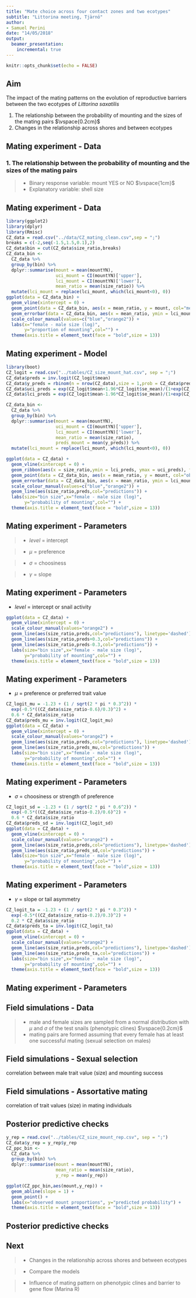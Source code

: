 ```yaml
---
title: "Mate choice across four contact zones and two ecotypes"
subtitle: "Littorina meeting, Tjärnö"
author:
- Samuel Perini
date: "14/05/2018"
output:
  beamer_presentation:
    incremental: true
---
```


```r
knitr::opts_chunk$set(echo = FALSE)
```

## Aim

The impact of the mating patterns on the evolution of reproductive barriers between the two ecotypes of _Littorina saxatilis_

1.  The relationship between the probability of mounting and the sizes of the mating pairs
$\vspace{0.2cm}$
1.  Changes in the relationship across shores and between ecotypes


## Mating experiment - Data

### 1.  The relationship between the probability of mounting and the sizes of the mating pairs

> - Binary response variable:  mount YES or NO
$\vspace{1cm}$
> - Explanatory variable:  shell size


## Mating experiment - Data

```r
library(ggplot2)
library(dplyr)
library(Rmisc)
CZ_data = read.csv("../data/CZ_mating_clean.csv",sep = ";")
breaks = c(-2,seq(-1.5,1.5,0.1),2)
CZ_data$bin = cut(CZ_data$size_ratio,breaks)
CZ_data_bin <- 
  CZ_data %>%
  group_by(bin) %>%
  dplyr::summarise(mount = mean(mountYN), 
                   uci_mount = CI(mountYN)['upper'], 
                   lci_mount = CI(mountYN)['lower'],
                   mean_ratio = mean(size_ratio)) %>%
  mutate(lci_mount = replace(lci_mount, which(lci_mount<0), 0))
ggplot(data = CZ_data_bin) +
  geom_vline(xintercept = 0) +
  geom_point(data = CZ_data_bin, aes(x = mean_ratio, y = mount, col="mean size ratio")) +
  geom_errorbar(data = CZ_data_bin, aes(x = mean_ratio, ymin = lci_mount, ymax = uci_mount),alpha = 0.2) +
  scale_colour_manual(values=c("blue","orange2")) +
  labs(x="female - male size (log)",
       y="proportion of mounting",col="") +
  theme(axis.title = element_text(face = "bold",size = 13))
```



## Mating experiment - Model

```r
library(boot)
CZ_logit = read.csv("../tables/CZ_size_mount_hat.csv", sep = ";")
CZ_data$preds = inv.logit(CZ_logit$mean)
CZ_data$y_preds = rbinom(n = nrow(CZ_data),size = 1,prob = CZ_data$preds)
CZ_data$uci_preds = exp(CZ_logit$mean+1.96*CZ_logit$se_mean)/(1+exp(CZ_logit$mean+1.96*CZ_logit$se_mean))
CZ_data$lci_preds = exp(CZ_logit$mean-1.96*CZ_logit$se_mean)/(1+exp(CZ_logit$mean-1.96*CZ_logit$se_mean))

CZ_data_bin <- 
  CZ_data %>%
  group_by(bin) %>%
  dplyr::summarise(mount = mean(mountYN), 
                   uci_mount = CI(mountYN)['upper'], 
                   lci_mount = CI(mountYN)['lower'],
                   mean_ratio = mean(size_ratio),
                   preds_mount = mean(y_preds)) %>% 
  mutate(lci_mount = replace(lci_mount, which(lci_mount<0), 0))

ggplot(data = CZ_data) +
  geom_vline(xintercept = 0) +
  geom_ribbon(aes(x = size_ratio,ymin = lci_preds, ymax = uci_preds), fill = "orange", alpha=0.3) +
  geom_point(data = CZ_data_bin, aes(x = mean_ratio, y = mount, col="observations")) +
  geom_errorbar(data = CZ_data_bin, aes(x = mean_ratio, ymin = lci_mount, ymax = uci_mount),alpha = 0.2) +
  scale_colour_manual(values=c("blue","orange2")) +
  geom_line(aes(size_ratio,preds,col="predictions")) +
  labs(size="bin size",x="female - male size (log)",
       y="probability of mounting",col="") +
  theme(axis.title = element_text(face = "bold",size = 13))
```

## Mating experiment - Parameters

> - _level_ = intercept

> - $\mu$ = preference

> - $\sigma$ = choosiness

> - $\gamma$ = slope

## Mating experiment - Parameters

- _level_ = intercept or snail activity
```r
ggplot(data = CZ_data) +
  geom_vline(xintercept = 0) +
  scale_colour_manual(values="orange2") +
  geom_line(aes(size_ratio,preds,col="predictions"), linetype='dashed') +
  geom_line(aes(size_ratio,preds+0.3,col="predictions")) +
  geom_line(aes(size_ratio,preds-0.3,col="predictions")) +
  labs(size="bin size",x="female - male size (log)",
       y="probability of mounting",col="") +
  theme(axis.title = element_text(face = "bold",size = 13))
```


## Mating experiment - Parameters

- $\mu$ = preference or preferred trait value

```r
CZ_logit_mu = -1.23 + (1 / sqrt(2 * pi * 0.3^2)) * 
  exp(-0.5*((CZ_data$size_ratio-0.6)/0.3)^2) + 
  0.6 * CZ_data$size_ratio
CZ_data$preds_mu = inv.logit(CZ_logit_mu)
ggplot(data = CZ_data) +
  geom_vline(xintercept = 0) +
  scale_colour_manual(values="orange2") +
  geom_line(aes(size_ratio,preds,col="predictions"), linetype='dashed') +
  geom_line(aes(size_ratio,preds_mu,col="predictions")) +
  labs(size="bin size",x="female - male size (log)",
       y="probability of mounting",col="") +
  theme(axis.title = element_text(face = "bold",size = 13))
```


## Mating experiment - Parameters

- $\sigma$ = choosiness or strength of preference

```r
CZ_logit_sd = -1.23 + (1 / sqrt(2 * pi * 0.6^2)) * 
  exp(-0.5*((CZ_data$size_ratio-0.2)/0.6)^2) + 
  0.6 * CZ_data$size_ratio
CZ_data$preds_sd = inv.logit(CZ_logit_sd)
ggplot(data = CZ_data) +
  geom_vline(xintercept = 0) +
  scale_colour_manual(values="orange2") +
  geom_line(aes(size_ratio,preds,col="predictions"), linetype='dashed') +
  geom_line(aes(size_ratio,preds_sd,col="predictions")) +
  labs(size="bin size",x="female - male size (log)",
       y="probability of mounting",col="") +
  theme(axis.title = element_text(face = "bold",size = 13))
```

## Mating experiment - Parameters

- $\gamma$ = slope or tail asymmetry

```r
CZ_logit_ta = -1.23 + (1 / sqrt(2 * pi * 0.3^2)) * 
  exp(-0.5*((CZ_data$size_ratio-0.2)/0.3)^2) + 
  0.2 * CZ_data$size_ratio
CZ_data$preds_ta = inv.logit(CZ_logit_ta)
ggplot(data = CZ_data) +
  geom_vline(xintercept = 0) +
  scale_colour_manual(values="orange2") +
  geom_line(aes(size_ratio,preds,col="predictions"), linetype='dashed') +
  geom_line(aes(size_ratio,preds_ta,col="predictions")) +
  labs(size="bin size",x="female - male size (log)",
       y="probability of mounting",col="") +
  theme(axis.title = element_text(face = "bold",size = 13))
```


## Mating experiment - Parameters

\includegraphics[width=250pt]{../figures/gaus_size_pars_dens.pdf}


## Field simulations - Data

> - male and female sizes are sampled from a normal distribution with $\mu$ and $\sigma$ of the test snails (phenotypic clines)
$\vspace{0.2cm}$
> - mating pairs are formed assuming that every female has at least one successful mating (sexual selection on males)


## Field simulations - Sexual selection

correlation between male trait value (size) and mounting success

\includegraphics[width=200pt]{../figures/gaus_size_corr_sex_sel.pdf}

## Field simulations - Assortative mating

correlation of trait values (size) in mating individuals

\includegraphics[width=200pt]{../figures/gaus_size_corr_assort.pdf}

## Posterior predictive checks

```r
y_rep = read.csv("../tables/CZ_size_mount_rep.csv", sep = ";")
CZ_data$y_rep = y_rep$y_rep
CZ_ppc_bin <- 
  CZ_data %>%
  group_by(bin) %>%
  dplyr::summarise(mount = mean(mountYN), 
                   mean_ratio = mean(size_ratio),
                   y_rep = mean(y_rep))

ggplot(CZ_ppc_bin,aes(mount,y_rep)) +
  geom_abline(slope = 1) +
  geom_point() +
  labs(x="observed mount proportions", y="predicted probability") +
  theme(axis.title = element_text(face = "bold",size = 13))
```


## Posterior predictive checks

\includegraphics[width=250pt]{../figures/gaus_size_ppc_bars_grouped.pdf}


## Next

> - Changes in the relationship across shores and between ecotypes

> - Compare the models

> - Influence of mating pattern on phenotypic clines and barrier to gene flow (Marina R)